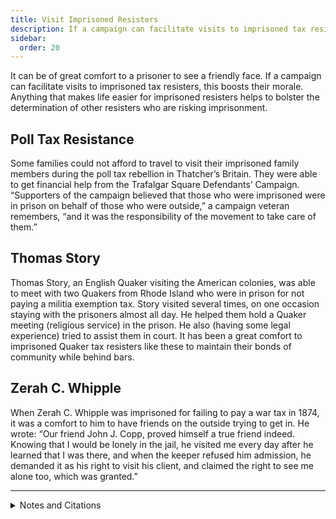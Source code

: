 ```yaml
---
title: Visit Imprisoned Resisters
description: If a campaign can facilitate visits to imprisoned tax resisters, this will be a boost to their morale.
sidebar:
  order: 20
---
```


It can be of great comfort to a prisoner to see a friendly face.
If a campaign can facilitate visits to imprisoned tax resisters, this boosts their morale.
Anything that makes life easier for imprisoned resisters helps to bolster the determination of other resisters who are risking imprisonment.

## <Badge text="Example" size="medium" /> Poll Tax Resistance

Some families could not afford to travel to visit their imprisoned family members during the poll tax rebellion in Thatcher’s Britain.
They were able to get financial help from the Trafalgar Square Defendants’ Campaign.
“Supporters of the campaign believed that those who were imprisoned were in prison on behalf of those who were outside,” a campaign veteran remembers, “and it was the responsibility of the movement to take care of them.”

## <Badge text="Example" size="medium" /> Thomas Story

Thomas Story, an English Quaker visiting the American colonies, was able to meet with two Quakers from Rhode Island who were in prison for not paying a militia exemption tax.
Story visited several times, on one occasion staying with the prisoners almost all day.
He helped them hold a Quaker meeting (religious service) in the prison.
He also (having some legal experience) tried to assist them in court.
It has been a great comfort to imprisoned Quaker tax resisters like these to maintain their bonds of community while behind bars.

## <Badge text="Example" size="medium" /> Zerah C. Whipple

When Zerah C. Whipple was imprisoned for failing to pay a war tax in 1874, it was a comfort to him to have friends on the outside trying to get in.
He wrote: “Our friend John J. Copp, proved himself a true friend indeed.
Knowing that I would be lonely in the jail, he visited me every day after he learned that I was there, and when the keeper refused him admission, he demanded it as his right to visit his client, and claimed the right to see me alone too, which was granted.”

---

<details>
<summary>Notes and Citations</summary>

* Burns, Danny <i>Poll Tax Rebellion</i> AK Press (1992), p. 126
* Story, Thomas “Being Only a Case of Conscience with Us” <i>American Quaker War Tax Resistance</i> (2nd ed., 2011) pp. 11–14.
* Whipple, Z.C. “Account of Zerah C. Whipple’s Imprisonment. (Continued.)” <i>The Voice of Peace</i>, Vol. I, December 1874, p. 144

</details>
